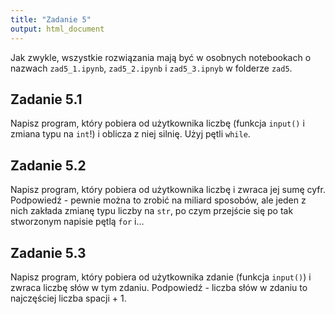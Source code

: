 ```yaml
---
title: "Zadanie 5"
output: html_document
---
```


Jak zwykle, wszystkie rozwiązania mają być w osobnych notebookach o nazwach `zad5_1.ipynb`, `zad5_2.ipynb` i `zad5_3.ipnyb` w folderze `zad5`.

## Zadanie 5.1

Napisz program, który pobiera od użytkownika liczbę (funkcja `input()` i zmiana typu na `int`!) i oblicza z niej silnię. Użyj pętli `while`.

## Zadanie 5.2

Napisz program, który pobiera od użytkownika liczbę i zwraca jej sumę cyfr. Podpowiedź - pewnie można to zrobić na miliard sposobów, ale jeden z nich zakłada zmianę typu liczby na `str`, po czym przejście się po tak stworzonym napisie pętlą `for` i...

## Zadanie 5.3

Napisz program, który pobiera od użytkownika zdanie (funkcja `input()`) i zwraca liczbę słów w tym zdaniu. Podpowiedź - liczba słów w zdaniu to najczęściej liczba spacji + 1.